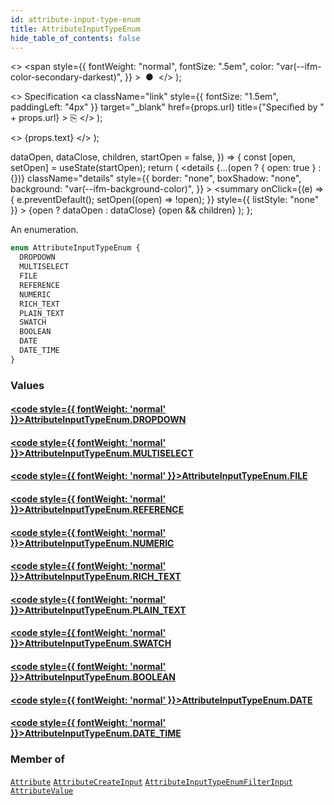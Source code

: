 ```yaml
---
id: attribute-input-type-enum
title: AttributeInputTypeEnum
hide_table_of_contents: false
---
```


  <>
    <span
      style={{
        fontWeight: "normal",
        fontSize: ".5em",
        color: "var(--ifm-color-secondary-darkest)",
      }}
    >
      &nbsp;●&nbsp;
    </span>
  </>
);

  <>
    Specification
    <a
      className="link"
      style={{ fontSize: "1.5em", paddingLeft: "4px" }}
      target="\_blank"
      href={props.url}
      title={"Specified by " + props.url}
    >
      ⎘
    </a>
  </>
);

  <>
    <span className={props.class}>{props.text}</span>
  </>
);


  dataOpen,
  dataClose,
  children,
  startOpen = false,
}) => {
  const [open, setOpen] = useState(startOpen);
  return (
    <details
      {...(open ? { open: true } : {})}
      className="details"
      style={{
        border: "none",
        boxShadow: "none",
        background: "var(--ifm-background-color)",
      }}
    >
      <summary
        onClick={(e) => {
          e.preventDefault();
          setOpen((open) => !open);
        }}
        style={{ listStyle: "none" }}
      >
        {open ? dataOpen : dataClose}
      </summary>
      {open && children}
    </details>
  );
};

An enumeration.

```graphql
enum AttributeInputTypeEnum {
  DROPDOWN
  MULTISELECT
  FILE
  REFERENCE
  NUMERIC
  RICH_TEXT
  PLAIN_TEXT
  SWATCH
  BOOLEAN
  DATE
  DATE_TIME
}
```

### Values

#### [<code style={{ fontWeight: 'normal' }}>AttributeInputTypeEnum.<b>DROPDOWN</b></code>](#)

>

#### [<code style={{ fontWeight: 'normal' }}>AttributeInputTypeEnum.<b>MULTISELECT</b></code>](#)

>

#### [<code style={{ fontWeight: 'normal' }}>AttributeInputTypeEnum.<b>FILE</b></code>](#)

>

#### [<code style={{ fontWeight: 'normal' }}>AttributeInputTypeEnum.<b>REFERENCE</b></code>](#)

>

#### [<code style={{ fontWeight: 'normal' }}>AttributeInputTypeEnum.<b>NUMERIC</b></code>](#)

>

#### [<code style={{ fontWeight: 'normal' }}>AttributeInputTypeEnum.<b>RICH_TEXT</b></code>](#)

>

#### [<code style={{ fontWeight: 'normal' }}>AttributeInputTypeEnum.<b>PLAIN_TEXT</b></code>](#)

>

#### [<code style={{ fontWeight: 'normal' }}>AttributeInputTypeEnum.<b>SWATCH</b></code>](#)

>

#### [<code style={{ fontWeight: 'normal' }}>AttributeInputTypeEnum.<b>BOOLEAN</b></code>](#)

>

#### [<code style={{ fontWeight: 'normal' }}>AttributeInputTypeEnum.<b>DATE</b></code>](#)

>

#### [<code style={{ fontWeight: 'normal' }}>AttributeInputTypeEnum.<b>DATE_TIME</b></code>](#)

>

### Member of

[`Attribute`](../../../api-storefront/attributes/objects/attribute) <Badge class="badge badge--secondary" text="object"/><Bullet />[`AttributeCreateInput`](../../../api-storefront/attributes/inputs/attribute-create-input) <Badge class="badge badge--secondary" text="input"/><Bullet />[`AttributeInputTypeEnumFilterInput`](../../../api-storefront/attributes/inputs/attribute-input-type-enum-filter-input) <Badge class="badge badge--secondary" text="input"/><Bullet />[`AttributeValue`](../../../api-storefront/attributes/objects/attribute-value) <Badge class="badge badge--secondary" text="object"/>
